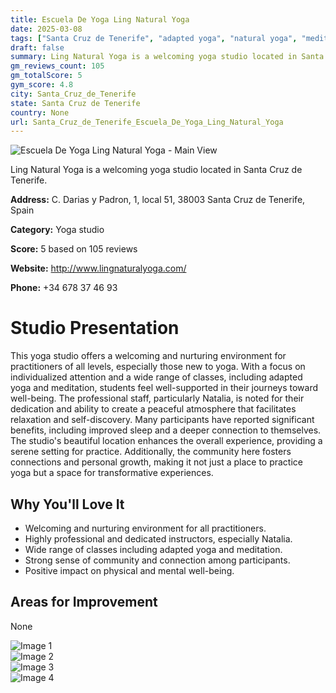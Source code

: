 ```yaml
---
title: Escuela De Yoga Ling Natural Yoga
date: 2025-03-08
tags: ["Santa Cruz de Tenerife", "adapted yoga", "natural yoga", "meditation", "welcoming", "community-oriented", "Santa Cruz de Tenerife"]  
draft: false
summary: Ling Natural Yoga is a welcoming yoga studio located in Santa Cruz de Tenerife.
gm_reviews_count: 105
gm_totalScore: 5
gym_score: 4.8
city: Santa_Cruz_de_Tenerife
state: Santa Cruz de Tenerife
country: None
url: Santa_Cruz_de_Tenerife_Escuela_De_Yoga_Ling_Natural_Yoga
---
```


<div className="aspect-[16/9] relative my-8">
  <img 
    src="https://lh5.googleusercontent.com/p/AF1QipMsHS76FhMEpP3XJaiz0gzjHP6-_iLkqT_mN2f8=w1920-h1080-k-no"
    alt="Escuela De Yoga Ling Natural Yoga - Main View"
    className="object-cover absolute inset-0 w-full h-full rounded-lg"
  />
</div>

Ling Natural Yoga is a welcoming yoga studio located in Santa Cruz de Tenerife.

**Address:** C. Darias y Padron, 1, local 51, 38003 Santa Cruz de Tenerife, Spain

**Category:** Yoga studio

**Score:** 5 based on 105 reviews

**Website:** http://www.lingnaturalyoga.com/

**Phone:** +34 678 37 46 93

# Studio Presentation

This yoga studio offers a welcoming and nurturing environment for practitioners of all levels, especially those new to yoga. With a focus on individualized attention and a wide range of classes, including adapted yoga and meditation, students feel well-supported in their journeys toward well-being. The professional staff, particularly Natalia, is noted for their dedication and ability to create a peaceful atmosphere that facilitates relaxation and self-discovery. Many participants have reported significant benefits, including improved sleep and a deeper connection to themselves. The studio's beautiful location enhances the overall experience, providing a serene setting for practice. 
Additionally, the community here fosters connections and personal growth, making it not just a place to practice yoga but a space for transformative experiences.

## Why You'll Love It

- Welcoming and nurturing environment for all practitioners.
- Highly professional and dedicated instructors, especially Natalia.
- Wide range of classes including adapted yoga and meditation.
- Strong sense of community and connection among participants.
- Positive impact on physical and mental well-being.

## Areas for Improvement

None

<div className="grid grid-cols-1 xl:grid-cols-2 gap-4 my-8">
<div className="aspect-[4/3] relative"><img src="https://lh3.googleusercontent.com/p/AF1QipOkar2Yxj1ioWpGnaNzDusVRqYcVpODXetAOdrh=w1920-h1080-k-no" alt="Image 1" className="object-cover absolute inset-0 w-full h-full rounded-lg" /></div>
<div className="aspect-[4/3] relative"><img src="https://lh5.googleusercontent.com/p/AF1QipOT_sgFZHh1YwQRnbA_BFmUqdc5lcsFl1HODq72=w1920-h1080-k-no" alt="Image 2" className="object-cover absolute inset-0 w-full h-full rounded-lg" /></div>
<div className="aspect-[4/3] relative"><img src="https://lh5.googleusercontent.com/p/AF1QipMQjixLvC5VVSIkflffdMtyO4UVKKo2O0PsHAfq=w1920-h1080-k-no" alt="Image 3" className="object-cover absolute inset-0 w-full h-full rounded-lg" /></div>
<div className="aspect-[4/3] relative"><img src="https://lh5.googleusercontent.com/p/AF1QipOPOp6Io2BrwFEehGxt1rs7cLQiba41byh5UHWH=w1920-h1080-k-no" alt="Image 4" className="object-cover absolute inset-0 w-full h-full rounded-lg" /></div>
</div>